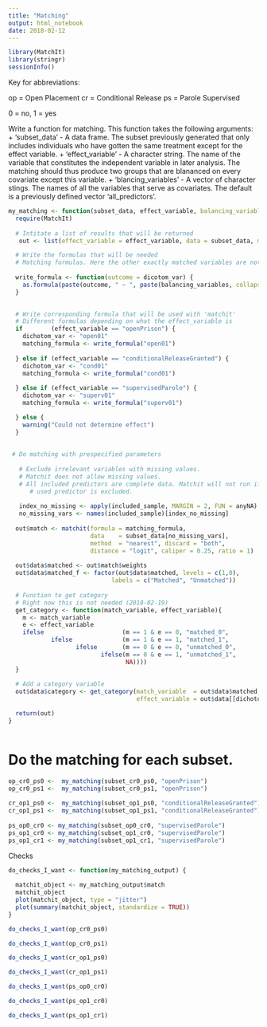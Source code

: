 ```yaml
---
title: "Matching"
output: html_notebook
date: 2018-02-12
---
```


```r
library(MatchIt)
library(stringr)
sessionInfo()

```

Key for abbreviations:

op = Open Placement
cr = Conditional Release
ps = Parole Supervised

0 = no, 1 = yes




Write a function for matching. This function takes the following arguments:
+ 'subset_data' - A data frame. The subset previously generated that only includes individuals who have gotten the same treatment except for the effect variable. 
+ 'effect_variable' - A character string. The name of the variable that constitutes the independent variable in later analysis. The matching should thus produce two groups that are blananced on every covariate except this variable.
+ 'blancing_variables' - A vector of character stings. The names of all the variables that serve as covariates. The default is a previously defined vector 'all_predictors'.


```r

my_matching <- function(subset_data, effect_variable, balancing_variables = all_predictors, ...) {
  require(MatchIt)
  
  # Intitate a list of results that will be returned
   out <- list(effect_variable = effect_variable, data = subset_data, match = NA)

  # Write the formulas that will be needed
  # Matching formulas. Here the other exactly matched variables are not included as predictors.
   
  write_formula <- function(outcome = dicotom_var) {
    as.formula(paste(outcome, " ~ ", paste(balancing_variables, collapse = " + "))) 
  } 

   
  # Write corresponding formula that will be used with 'matchit'
  # Different formulas depending on what the effect_variable is
  if        (effect_variable == "openPrison") {
    dichotom_var <- "open01"
    matching_formula <- write_formula("open01")
    
  } else if (effect_variable == "conditionalReleaseGranted") {
    dichotom_var <- "cond01"
    matching_formula <- write_formula("cond01")
    
  } else if (effect_variable == "supervisedParole") {
    dichotom_var <- "superv01"
    matching_formula <- write_formula("superv01")

  } else {
    warning("Could not determine effect")
  }
  
  
 # Do matching with prespecified parameters
   
   # Exclude irrelevant variables with missing values. 
   # Matchit does not allow missing values. 
   # All included predictors are complete data. Matchit will not run if a
      # used predictor is excluded.
   
   index_no_missing <- apply(included_sample, MARGIN = 2, FUN = anyNA) == FALSE
   no_missing_vars <- names(included_sample)[index_no_missing]
  
  out$match <- matchit(formula = matching_formula,
                       data    = subset_data[no_missing_vars], 
                       method  = "nearest", discard = "both",
                       distance = "logit", caliper = 0.25, ratio = 1)
  
  out$data$matched <- out$match$weights
  out$data$matched_f <- factor(out$data$matched, levels = c(1,0), 
                             labels = c("Matched", "Unmatched"))
    
  # Function to get category
  # Right now this is not needed (2018-02-19)
  get_category <- function(match_variable, effect_variable){
    m <- match_variable
    e <- effect_variable
    ifelse                      (m == 1 & e == 0, "matched_0",
            ifelse              (m == 1 & e == 1, "matched_1", 
                   ifelse       (m == 0 & e == 0, "unmatched_0",
                          ifelse(m == 0 & e == 1, "unmatched_1",
                                 NA))))
  }
   
  # Add a category variable   
  out$data$category <- get_category(match_variable  = out$data$matched,
                                    effect_variable = out$data[[dichotom_var]])

  return(out)
}



```


# Do the matching for each subset.

```r
op_cr0_ps0 <-  my_matching(subset_cr0_ps0, "openPrison")
op_cr0_ps1 <-  my_matching(subset_cr0_ps1, "openPrison")
 
cr_op1_ps0 <-  my_matching(subset_op1_ps0, "conditionalReleaseGranted")
cr_op1_ps1 <-  my_matching(subset_op1_ps1, "conditionalReleaseGranted")
  
ps_op0_cr0 <- my_matching(subset_op0_cr0, "supervisedParole")
ps_op1_cr0 <- my_matching(subset_op1_cr0, "supervisedParole")
ps_op1_cr1 <- my_matching(subset_op1_cr1, "supervisedParole")
```

Checks
```r
do_checks_I_want <- function(my_matching_output) {
  
  matchit_object <- my_matching_output$match
  matchit_object
  plot(matchit_object, type = "jitter")
  plot(summary(matchit_object, standardize = TRUE))
}
```

```r
do_checks_I_want(op_cr0_ps0)
```

```r
do_checks_I_want(op_cr0_ps1)

```

```r
do_checks_I_want(cr_op1_ps0)
```

```r
do_checks_I_want(cr_op1_ps1)
```

```r
do_checks_I_want(ps_op0_cr0)
```

```r
do_checks_I_want(ps_op1_cr0)
```

```r
do_checks_I_want(ps_op1_cr1)
```



